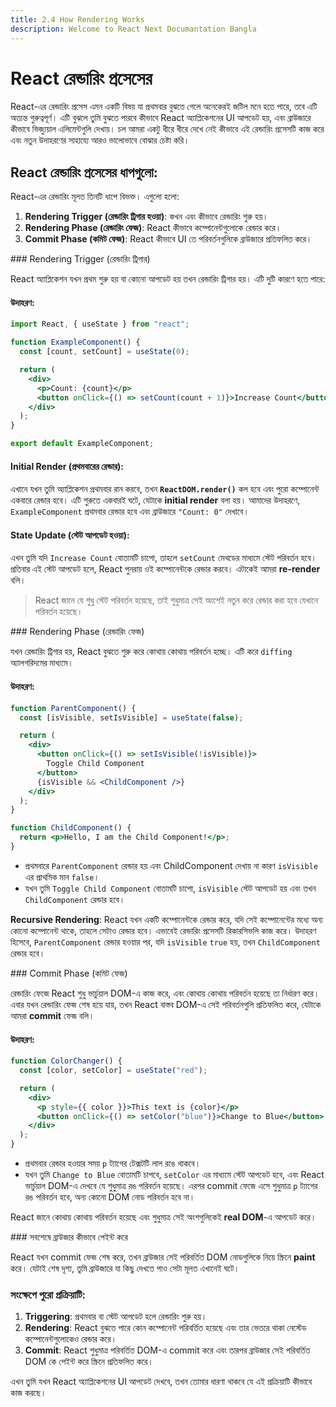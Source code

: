 ```yaml
---
title: 2.4 How Rendering Works
description: Welcome to React Next Documantation Bangla
---
```



## <h1 className="bg-gradient-to-r from-blue-500 to-purple-500 inline-block text-transparent bg-clip-text text-3xl pt-2">React রেন্ডারিং প্রসেসের</h1>

React-এর রেন্ডারিং প্রসেস এমন একটি বিষয় যা প্রথমবার বুঝতে গেলে অনেকেরই জটিল মনে হতে পারে, তবে এটি অত্যন্ত গুরুত্বপূর্ণ। এটি বুঝলে তুমি বুঝতে পারবে কীভাবে React অ্যাপ্লিকেশনের UI আপডেট হয়, এবং ব্রাউজারে কীভাবে ভিজ্যুয়াল এলিমেন্টগুলি দেখায়। চল আমরা একটু ধীরে ধীরে দেখে নেই কীভাবে এই রেন্ডারিং প্রসেসটি কাজ করে এবং নতুন উদাহরণের সাহায্যে আরও ভালোভাবে বোঝার চেষ্টা করি।

## React রেন্ডারিং প্রসেসের ধাপগুলো:

React-এর রেন্ডারিং মূলত তিনটি ধাপে বিভক্ত। এগুলো হলো:

1. **Rendering Trigger (রেন্ডারিং ট্রিগার হওয়া)**: কখন এবং কীভাবে রেন্ডারিং শুরু হয়।
2. **Rendering Phase (রেন্ডারিং ফেজ)**: React কীভাবে কম্পোনেন্টগুলোকে রেন্ডার করে।
3. **Commit Phase (কমিট ফেজ)**: React কীভাবে UI তে পরিবর্তনগুলিকে ব্রাউজারে প্রতিফলিত করে।

<Steps>
<Step>
###  Rendering Trigger (রেন্ডারিং ট্রিগার)

React অ্যাপ্লিকেশন যখন প্রথম শুরু হয় বা কোনো আপডেট হয় তখন রেন্ডারিং ট্রিগার হয়। এটি দুটি কারণে হতে পারে:

#### উদাহরণ:

```jsx
import React, { useState } from "react";

function ExampleComponent() {
  const [count, setCount] = useState(0);

  return (
    <div>
      <p>Count: {count}</p>
      <button onClick={() => setCount(count + 1)}>Increase Count</button>
    </div>
  );
}

export default ExampleComponent;
```

#### Initial Render (প্রথমবারের রেন্ডার):

এখানে যখন তুমি অ্যাপ্লিকেশন প্রথমবার রান করবে, তখন **`ReactDOM.render()`** কল হবে এবং পুরো কম্পোনেন্ট একবারে রেন্ডার হবে। এটি শুরুতে একবারই ঘটে, যেটাকে **initial render** বলা হয়। আমাদের উদাহরণে, `ExampleComponent` প্রথমবার রেন্ডার হবে এবং ব্রাউজারে `"Count: 0"` দেখাবে।

#### State Update (স্টেট আপডেট হওয়া):

এখন তুমি যদি `Increase Count` বোতামটি চাপো, তাহলে `setCount` মেথডের মাধ্যমে স্টেট পরিবর্তন হবে। প্রতিবার এই স্টেট আপডেট হলে, React পুনরায় ওই কম্পোনেন্টকে রেন্ডার করবে। এটাকেই আমরা **re-render** বলি।

> React জানে যে শুধু স্টেট পরিবর্তন হয়েছে, তাই শুধুমাত্র সেই অংশেই নতুন করে রেন্ডার করা হবে যেখানে পরিবর্তন হয়েছে।

</Step>
<Step>
###  Rendering Phase (রেন্ডারিং ফেজ)

যখন রেন্ডারিং ট্রিগার হয়, React বুঝতে শুরু করে কোথায় কোথায় পরিবর্তন হচ্ছে। এটি করে `diffing` অ্যালগরিদমের মাধ্যমে।

#### উদাহরণ:

```jsx
function ParentComponent() {
  const [isVisible, setIsVisible] = useState(false);

  return (
    <div>
      <button onClick={() => setIsVisible(!isVisible)}>
        Toggle Child Component
      </button>
      {isVisible && <ChildComponent />}
    </div>
  );
}

function ChildComponent() {
  return <p>Hello, I am the Child Component!</p>;
}
```

- প্রথমবারে `ParentComponent` রেন্ডার হয় এবং ChildComponent দেখায় না কারণ `isVisible` এর প্রাথমিক মান `false`।
- যখন তুমি `Toggle Child Component` বোতামটি চাপো, `isVisible` স্টেট আপডেট হয় এবং তখন `ChildComponent` রেন্ডার হবে।

**Recursive Rendering**: React যখন একটি কম্পোনেন্টকে রেন্ডার করে, যদি সেই কম্পোনেন্টের মধ্যে অন্য কোনো কম্পোনেন্ট থাকে, তাহলে সেটাও রেন্ডার হবে। এভাবেই রেন্ডারিং প্রসেসটি রিকারসিভলি কাজ করে। উদাহরণ হিসেবে, `ParentComponent` রেন্ডার হওয়ার পর, যদি `isVisible` `true` হয়, তখন `ChildComponent` রেন্ডার হবে।

</Step>
<Step>
###  Commit Phase (কমিট ফেজ)

রেন্ডারিং ফেজে React শুধু ভার্চুয়াল DOM-এ কাজ করে, এবং কোথায় কোথায় পরিবর্তন হয়েছে তা নির্ধারণ করে। এবার যখন রেন্ডারিং ফেজ শেষ হয়ে যায়, তখন React বাস্তব DOM-এ সেই পরিবর্তনগুলি প্রতিফলিত করে, যেটাকে আমরা **commit** ফেজ বলি।

#### উদাহরণ:

```jsx
function ColorChanger() {
  const [color, setColor] = useState("red");

  return (
    <div>
      <p style={{ color }}>This text is {color}</p>
      <button onClick={() => setColor("blue")}>Change to Blue</button>
    </div>
  );
}
```

- প্রথমবার রেন্ডার হওয়ার সময় `p` ট্যাগের টেক্সটটি লাল রঙে থাকবে।
- যখন তুমি `Change to Blue` বোতামটি চাপবে, `setColor` এর মাধ্যমে স্টেট আপডেট হবে, এবং React ভার্চুয়াল DOM-এ দেখবে যে শুধুমাত্র রঙ পরিবর্তন হয়েছে। এরপর commit ফেজে এসে শুধুমাত্র `p` ট্যাগের রঙ পরিবর্তন হবে, অন্য কোনো DOM নোড পরিবর্তন হবে না।

React জানে কোথায় কোথায় পরিবর্তন হয়েছে এবং শুধুমাত্র সেই অংশগুলিকেই **real DOM**-এ আপডেট করে।

</Step>
</Steps>
### সবশেষে ব্রাউজার কীভাবে পেইন্ট করে

React যখন commit ফেজ শেষ করে, তখন ব্রাউজার সেই পরিবর্তিত DOM নোডগুলিকে নিয়ে স্ক্রিনে **paint** করে। যেটাই শেষ দৃশ্য, তুমি ব্রাউজারে যা কিছু দেখতে পাও সেটা মূলত এখানেই ঘটে।

### সংক্ষেপে পুরো প্রক্রিয়াটি:

1. **Triggering**: প্রথমবার বা স্টেট আপডেট হলে রেন্ডারিং শুরু হয়।
2. **Rendering**: React বুঝতে পারে কোন কম্পোনেন্ট পরিবর্তিত হয়েছে এবং তার ভেতরে থাকা নেস্টেড কম্পোনেন্টগুলোকেও রেন্ডার করে।
3. **Commit**: React শুধুমাত্র পরিবর্তিত DOM-এ commit করে এবং তারপর ব্রাউজার সেই পরিবর্তিত DOM কে পেইন্ট করে স্ক্রিনে প্রতিফলিত করে।

এখন তুমি যখন React অ্যাপ্লিকেশনের UI আপডেট দেখবে, তখন তোমার ধারণা থাকবে যে এই প্রক্রিয়াটি কীভাবে কাজ করছে।
